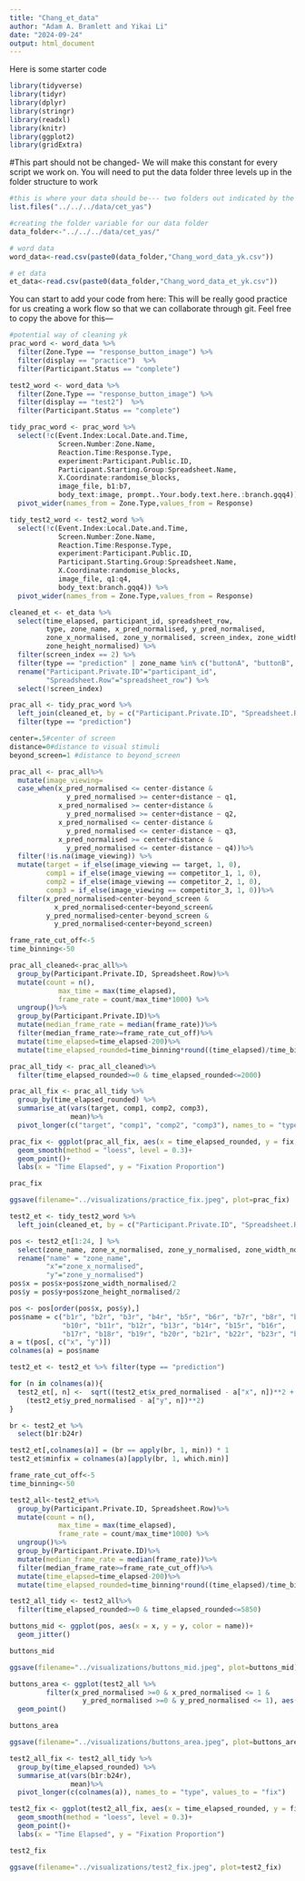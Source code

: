 ```yaml
---
title: "Chang_et_data"
author: "Adam A. Bramlett and Yikai Li"
date: "2024-09-24"
output: html_document
---
```


Here is some starter code
```r
library(tidyverse)
library(tidyr)
library(dplyr)
library(stringr)
library(readxl)
library(knitr)
library(ggplot2)
library(gridExtra)
```

#This part should not be changed- We will make this constant for every script we work on. You will need to put the data folder three levels up in the folder structure to work
```r
#this is where your data should be--- two folders out indicated by the ../ and ../
list.files("../../../data/cet_yas")

#creating the folder variable for our data folder
data_folder<-"../../../data/cet_yas/"

# word data
word_data<-read.csv(paste0(data_folder,"Chang_word_data_yk.csv"))

# et data
et_data<-read.csv(paste0(data_folder,"Chang_word_data_et_yk.csv"))
```

You can start to add your code from here: This will be really good practice for us creating a work flow so that we can collaborate through git. Feel free to copy the above for this---

```r
#potential way of cleaning yk
prac_word <- word_data %>% 
  filter(Zone.Type == "response_button_image") %>%
  filter(display == "practice")  %>%
  filter(Participant.Status == "complete")

test2_word <- word_data %>% 
  filter(Zone.Type == "response_button_image") %>%
  filter(display == "test2")  %>%
  filter(Participant.Status == "complete")
```

```r
tidy_prac_word <- prac_word %>%
  select(!c(Event.Index:Local.Date.and.Time,
            Screen.Number:Zone.Name,
            Reaction.Time:Response.Type,
            experiment:Participant.Public.ID,
            Participant.Starting.Group:Spreadsheet.Name,
            X.Coordinate:randomise_blocks,
            image_file, b1:b7,
            body_text:image, prompt..Your.body.text.here.:branch.gqq4)) %>%
  pivot_wider(names_from = Zone.Type,values_from = Response)

tidy_test2_word <- test2_word %>%
  select(!c(Event.Index:Local.Date.and.Time,
            Screen.Number:Zone.Name,
            Reaction.Time:Response.Type,
            experiment:Participant.Public.ID,
            Participant.Starting.Group:Spreadsheet.Name,
            X.Coordinate:randomise_blocks,
            image_file, q1:q4,
            body_text:branch.gqq4)) %>%
  pivot_wider(names_from = Zone.Type,values_from = Response)
```


```r
cleaned_et <- et_data %>%
  select(time_elapsed, participant_id, spreadsheet_row,
         type, zone_name, x_pred_normalised, y_pred_normalised,
         zone_x_normalised, zone_y_normalised, screen_index, zone_width_normalised, 
         zone_height_normalised) %>%
  filter(screen_index == 2) %>%
  filter(type == "prediction" | zone_name %in% c("buttonA", "buttonB", "buttonD", "buttonE", "buttonC", "buttonF", "buttonG", "buttonH", "buttonI", "Zone1", "Zone2", "Zone3", "Zone4", "Zone5", "Zone6", "Zone7", "Zone8", "Zone9", "Zone10", "Zone11", "Zone12", "Zone13", "Zone14", "Zone15")) %>%
  rename("Participant.Private.ID"="participant_id",
         "Spreadsheet.Row"="spreadsheet_row") %>%
  select(!screen_index)
```

```r
prac_all <- tidy_prac_word %>%
  left_join(cleaned_et, by = c("Participant.Private.ID", "Spreadsheet.Row")) %>%
  filter(type == "prediction")

center=.5#center of screen
distance=0#distance to visual stimuli
beyond_screen=1 #distance to beyond_screen

prac_all <- prac_all%>%
  mutate(image_viewing=
  case_when(x_pred_normalised <= center-distance & 
              y_pred_normalised >= center+distance ~ q1,
            x_pred_normalised >= center+distance & 
              y_pred_normalised >= center+distance ~ q2,
            x_pred_normalised <= center-distance & 
              y_pred_normalised <= center-distance ~ q3,
            x_pred_normalised >= center+distance & 
              y_pred_normalised <= center-distance ~ q4))%>%
  filter(!is.na(image_viewing)) %>% 
  mutate(target = if_else(image_viewing == target, 1, 0), 
         comp1 = if_else(image_viewing == competitor_1, 1, 0), 
         comp2 = if_else(image_viewing == competitor_2, 1, 0), 
         comp3 = if_else(image_viewing == competitor_3, 1, 0))%>%
  filter(x_pred_normalised>center-beyond_screen &
           x_pred_normalised<center+beyond_screen&
         y_pred_normalised>center-beyond_screen &
           y_pred_normalised<center+beyond_screen)
```


```r
frame_rate_cut_off<-5
time_binning<-50

prac_all_cleaned<-prac_all%>%
  group_by(Participant.Private.ID, Spreadsheet.Row)%>%
  mutate(count = n(),
            max_time = max(time_elapsed),
            frame_rate = count/max_time*1000) %>%
  ungroup()%>%
  group_by(Participant.Private.ID)%>%
  mutate(median_frame_rate = median(frame_rate))%>%
  filter(median_frame_rate>=frame_rate_cut_off)%>%
  mutate(time_elapsed=time_elapsed-200)%>% 
  mutate(time_elapsed_rounded=time_binning*round((time_elapsed)/time_binning))

prac_all_tidy <- prac_all_cleaned%>%
  filter(time_elapsed_rounded>=0 & time_elapsed_rounded<=2000)
```

```r
prac_all_fix <- prac_all_tidy %>% 
  group_by(time_elapsed_rounded) %>% 
  summarise_at(vars(target, comp1, comp2, comp3),
               mean)%>% 
  pivot_longer(c("target", "comp1", "comp2", "comp3"), names_to = "type", values_to = "fix")
```

```r
prac_fix <- ggplot(prac_all_fix, aes(x = time_elapsed_rounded, y = fix, color = type, fill = type))+
  geom_smooth(method = "loess", level = 0.3)+
  geom_point()+
  labs(x = "Time Elapsed", y = "Fixation Proportion")

prac_fix

ggsave(filename="../visualizations/practice_fix.jpeg", plot=prac_fix)
```

```r
test2_et <- tidy_test2_word %>%
  left_join(cleaned_et, by = c("Participant.Private.ID", "Spreadsheet.Row")) 
```

```r
pos <- test2_et[1:24, ] %>%
  select(zone_name, zone_x_normalised, zone_y_normalised, zone_width_normalised, zone_height_normalised) %>%
  rename("name" = "zone_name",
         "x"="zone_x_normalised",
         "y"="zone_y_normalised")
pos$x = pos$x+pos$zone_width_normalised/2
pos$y = pos$y+pos$zone_height_normalised/2

pos <- pos[order(pos$x, pos$y),]
pos$name = c("b1r", "b2r", "b3r", "b4r", "b5r", "b6r", "b7r", "b8r", "b9r",
             "b10r", "b11r", "b12r", "b13r", "b14r", "b15r", "b16r",
             "b17r", "b18r", "b19r", "b20r", "b21r", "b22r", "b23r", "b24r")
a = t(pos[, c("x", "y")])
colnames(a) = pos$name
```

```r
test2_et <- test2_et %>% filter(type == "prediction")
```

```r
for (n in colnames(a)){
  test2_et[, n] <-  sqrt((test2_et$x_pred_normalised - a["x", n])**2 +
    (test2_et$y_pred_normalised - a["y", n])**2)
}
```

```r
br <- test2_et %>%
  select(b1r:b24r)
```

```r
test2_et[,colnames(a)] = (br == apply(br, 1, min)) * 1
test2_et$minfix = colnames(a)[apply(br, 1, which.min)]
```

```r
frame_rate_cut_off<-5
time_binning<-50

test2_all<-test2_et%>%
  group_by(Participant.Private.ID, Spreadsheet.Row)%>%
  mutate(count = n(),
            max_time = max(time_elapsed),
            frame_rate = count/max_time*1000) %>%
  ungroup()%>%
  group_by(Participant.Private.ID)%>%
  mutate(median_frame_rate = median(frame_rate))%>%
  filter(median_frame_rate>=frame_rate_cut_off)%>%
  mutate(time_elapsed=time_elapsed-200)%>% 
  mutate(time_elapsed_rounded=time_binning*round((time_elapsed)/time_binning))

test2_all_tidy <- test2_all%>%
  filter(time_elapsed_rounded>=0 & time_elapsed_rounded<=5850)
```

```r
buttons_mid <- ggplot(pos, aes(x = x, y = y, color = name))+
  geom_jitter()

buttons_mid

ggsave(filename="../visualizations/buttons_mid.jpeg", plot=buttons_mid)
```

```r
buttons_area <- ggplot(test2_all %>%
         filter(x_pred_normalised >=0 & x_pred_normalised <= 1 &
                  y_pred_normalised >=0 & y_pred_normalised <= 1), aes(x = x_pred_normalised, y = y_pred_normalised, color = minfix))+
  geom_point()

buttons_area

ggsave(filename="../visualizations/buttons_area.jpeg", plot=buttons_area)
```
```r
test2_all_fix <- test2_all_tidy %>% 
  group_by(time_elapsed_rounded) %>% 
  summarise_at(vars(b1r:b24r),
               mean)%>% 
  pivot_longer(c(colnames(a)), names_to = "type", values_to = "fix")
```

```r
test2_fix <- ggplot(test2_all_fix, aes(x = time_elapsed_rounded, y = fix, color = type, fill = type))+
  geom_smooth(method = "loess", level = 0.3)+
  geom_point()+
  labs(x = "Time Elapsed", y = "Fixation Proportion")

test2_fix

ggsave(filename="../visualizations/test2_fix.jpeg", plot=test2_fix)
```